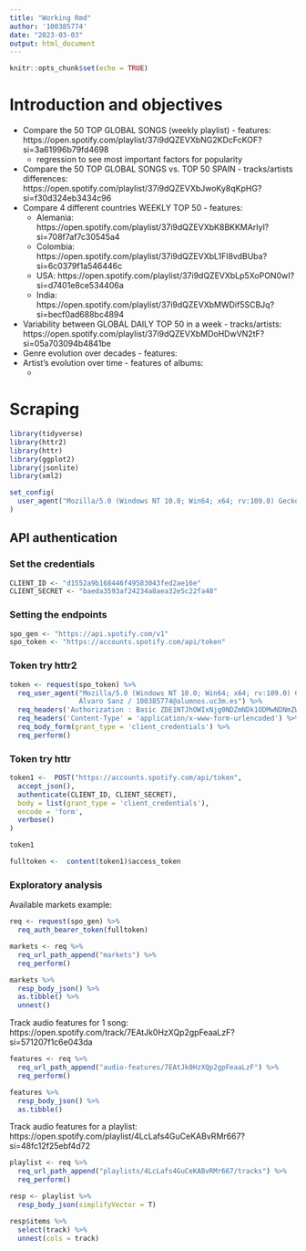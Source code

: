 ```yaml
---
title: "Working Rmd"
author: '100385774'
date: "2023-03-03"
output: html_document
---
```


```r
knitr::opts_chunk$set(echo = TRUE)
```

# Introduction and objectives

- Compare the 50 TOP GLOBAL SONGS (weekly playlist) - features: https://open.spotify.com/playlist/37i9dQZEVXbNG2KDcFcKOF?si=3a61996b79fd4698 
  + regression to see most important factors for popularity
- Compare the 50 TOP GLOBAL SONGS vs. TOP 50 SPAIN - tracks/artists differences: https://open.spotify.com/playlist/37i9dQZEVXbJwoKy8qKpHG?si=f30d324eb3434c96
- Compare 4 different countries WEEKLY TOP 50 - features: 
    - Alemania: https://open.spotify.com/playlist/37i9dQZEVXbK8BKKMArIyl?si=708f7af7c30545a4
    - Colombia: https://open.spotify.com/playlist/37i9dQZEVXbL1Fl8vdBUba?si=6c0379f1a546446c
    - USA: https://open.spotify.com/playlist/37i9dQZEVXbLp5XoPON0wI?si=d7401e8ce534406a
    - India: https://open.spotify.com/playlist/37i9dQZEVXbMWDif5SCBJq?si=becf0ad688bc4894
- Variability between GLOBAL DAILY TOP 50 in a week - tracks/artists: https://open.spotify.com/playlist/37i9dQZEVXbMDoHDwVN2tF?si=05a703094b4841be
- Genre evolution over decades - features:  
- Artist's evolution over time - features of albums: 
    - 

# Scraping

```r
library(tidyverse)
library(httr2)
library(httr)
library(ggplot2)
library(jsonlite)
library(xml2)

set_config(
  user_agent("Mozilla/5.0 (Windows NT 10.0; Win64; x64; rv:109.0) Gecko/20100101 Firefox/109.0; Alvaro Sanz / 100385774@alumnos.uc3m.es")
)
```


## API authentication

### Set the credentials

```r
CLIENT_ID <- "d1552a9b168446f49583043fed2ae16e"
CLIENT_SECRET <- "baeda3593af24234a8aea32e5c22fa48"
```

### Setting the endpoints

```r

spo_gen <- "https://api.spotify.com/v1"
spo_token <- "https://accounts.spotify.com/api/token"

```

### Token try httr2

```r
token <- request(spo_token) %>% 
  req_user_agent("Mozilla/5.0 (Windows NT 10.0; Win64; x64; rv:109.0) Gecko/20100101 Firefox/109.0; 
                 Álvaro Sanz / 100385774@alumnos.uc3m.es") %>% 
  req_headers('Authorization : Basic ZDE1NTJhOWIxNjg0NDZmNDk1ODMwNDNmZWQyYWUxNmU6YmFlZGEzNTkzYWYyNDIzNGE4YWVhMzJlNWMyMmZhNDg=') %>%
  req_headers('Content-Type' = 'application/x-www-form-urlencoded') %>% 
  req_body_form(grant_type = 'client_credentials') %>% 
  req_perform()

```

### Token try httr

```r
token1 <-  POST("https://accounts.spotify.com/api/token",
  accept_json(),
  authenticate(CLIENT_ID, CLIENT_SECRET), 
  body = list(grant_type = 'client_credentials'),
  encode = 'form',
  verbose()
)

token1

fulltoken <-  content(token1)$access_token
```

### Exploratory analysis

Available markets example: 
```r

req <- request(spo_gen) %>% 
  req_auth_bearer_token(fulltoken) 

markets <- req %>% 
  req_url_path_append("markets") %>% 
  req_perform()

markets %>% 
  resp_body_json() %>% 
  as.tibble() %>% 
  unnest()

```

Track audio features for 1 song: 
https://open.spotify.com/track/7EAtJk0HzXQp2gpFeaaLzF?si=571207f1c6e043da

```r
features <- req %>% 
  req_url_path_append("audio-features/7EAtJk0HzXQp2gpFeaaLzF") %>% 
  req_perform()

features %>% 
  resp_body_json() %>% 
  as.tibble()
```

Track audio features for a playlist: 
https://open.spotify.com/playlist/4LcLafs4GuCeKABvRMr667?si=48fc12f25ebf4d72


```r

playlist <- req %>% 
  req_url_path_append("playlists/4LcLafs4GuCeKABvRMr667/tracks") %>% 
  req_perform()

resp <- playlist %>% 
  resp_body_json(simplifyVector = T)

resp$items %>% 
  select(track) %>% 
  unnest(cols = track)
```

























